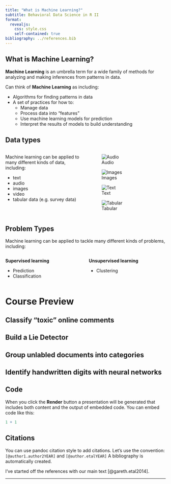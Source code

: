 ```yaml
---
title: "What is Machine Learning?"
subtitle: Behavioral Data Science in R II
format: 
  revealjs:
    css: style.css
    self-contained: true
bibliography: ../references.bib
---
```


## What is Machine Learning?

**Machine Learning** is an umbrella term for a wide family of methods for analyzing and making inferences from patterns in data.

Can think of **Machine Learning** as including:

- Algorithms for finding patterns in data
- A set of practices for how to:
  - Manage data
  - Process data into "features"
  - Use machine learning models for prediction
  - Interpret the results of models to build understanding

## Data types

:::: {.columns .v-center-container}

::: {.column width="50%"}
Machine learning can be applied to many different kinds of data, including:

- text
- audio
- images
- video
- tabular data (e.g. survey data)
:::

::: {.column width="50%"}

::: {layout-nrow=2}

![Audio](../imgs/audio-spectrogram.png)

![Images](../imgs/MnistExamplesWikipedia.png)

![Text](../imgs/bigdatawordcloud.jpeg)

![Tabular](../imgs/tabulardata.png)

:::

:::

::::


## Problem Types

Machine learning can be applied to tackle many different kinds of problems, including:

:::: {.columns}

::: {.column width="50%"}

**Supervised learning**

- Prediction
- Classification

:::

::: {.column width="50%"}


**Unsupervised learning**

- Clustering

:::

::::


# Course Preview

## Classify "toxic" online comments

## Build a Lie Detector

## Group unlabled documents into categories

## Identify handwritten digits with neural networks

## Code

When you click the **Render** button a presentation will be generated that includes both content and the output of embedded code. You can embed code like this:

```r
1 + 1
```


## Citations

You can use pandoc citation style to add citations. Let's use the convention: `[@author1.author2YEAR]` and `[@author.etalYEAR]` A bibliography is automatically created.

I've started off the references with our main text [@gareth.etal2014]. 

---
